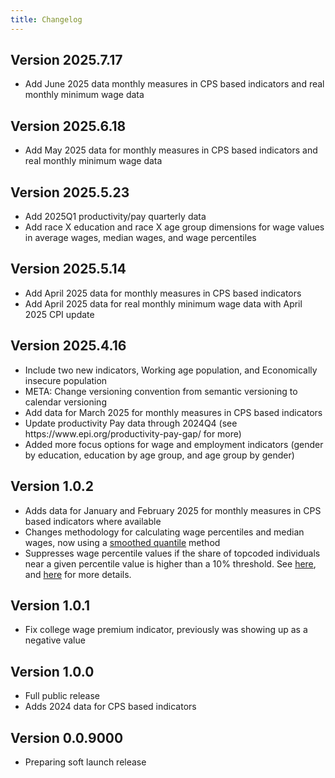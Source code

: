 ```yaml
---
title: Changelog
---
```

## Version 2025.7.17
* Add June 2025 data monthly measures in CPS based indicators and real monthly minimum wage data

## Version 2025.6.18
* Add May 2025 data for monthly measures in CPS based indicators and real monthly minimum wage data

## Version 2025.5.23
* Add 2025Q1 productivity/pay quarterly data
* Add race X education and race X age group dimensions for wage values in average wages, median wages, and wage percentiles 

## Version 2025.5.14
* Add April 2025 data for monthly measures in CPS based indicators
* Add April 2025 data for real monthly minimum wage data with April 2025 CPI update

## Version 2025.4.16
* Include two new indicators, Working age population, and Economically insecure population
* META: Change versioning convention from semantic versioning to calendar versioning
* Add data for March 2025 for monthly measures in CPS based indicators
* Update productivity Pay data through 2024Q4 (see https://www.epi.org/productivity-pay-gap/ for more)
* Added more focus options for wage and employment indicators (gender by education, education by age group, and age group by gender)

## Version 1.0.2
* Adds data for January and February 2025 for monthly measures in CPS based indicators where available
* Changes methodology for calculating wage percentiles and median wages, now using a [smoothed quantile](https://economic.github.io/epidatatools/reference/averaged_quantile.html) method
* Suppresses wage percentile values if the share of topcoded individuals near a given percentile value is higher than a 10% threshold. See [here](https://www.epi.org/blog/stagnant-topcode-thresholds-threaten-data-reliability-for-the-highest-earners-and-make-inequality-difficult-to-accurately-measure/), and [here](https://microdata.epi.org/methodology/wagevariables/#top-code-adjustments) for more details. 

## Version 1.0.1
* Fix college wage premium indicator, previously was showing up as a negative value

## Version 1.0.0
* Full public release
* Adds 2024 data for CPS based indicators

## Version 0.0.9000
* Preparing soft launch release